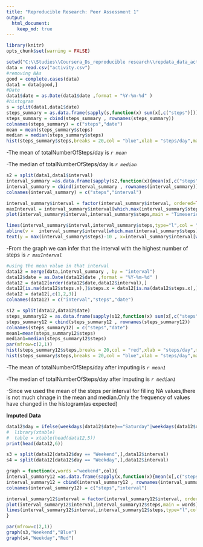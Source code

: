 ```yaml
---
title: "Reproducible Research: Peer Assessment 1"
output: 
  html_document:
    keep_md: true
---
```



```r
library(knitr)
opts_chunk$set(warning = FALSE)


```

```r
setwd("C:\\Studies\\Coursera_Ds_reproducible research\\repdata_data_activity")
data = read.csv("activity.csv")
#removing NAs
good = complete.cases(data)
data1 = data[good,]
#Date
data1$date = as.Date(data1$date ,format = "%Y-%m-%d" ) 
#histogram
s = split(data1,data1$date)
steps_summary = as.data.frame(sapply(s,function(x) sum(x[,c("steps")])))
steps_summary = cbind(steps_summary , rownames(steps_summary))
colnames(steps_summary) = c("steps","date")
mean = mean(steps_summary$steps)
median = median(steps_summary$steps)
hist(steps_summary$steps,breaks = 20,col = "blue",xlab = "steps/day",main = "histogram of steps/day")


```

-The mean of totalNumberOfSteps/day is _`r mean`_

-The median of totalNumberOfSteps/day is _`r median`_



```r
s2 = split(data1,data1$interval)
interval_summary =as.data.frame(sapply(s2,function(x){mean(x[,c("steps")])}))
interval_summary = cbind(interval_summary , rownames(interval_summary))
colnames(interval_summary) = c("steps","interval")

interval_summary$interval = factor(interval_summary$interval, ordered=TRUE ,levels = as.character(sort(as.numeric(levels(interval_summary$interval)))))
maxInterval = interval_summary$interval[which.max(interval_summary$steps)]
plot(interval_summary$interval,interval_summary$steps,main = "Timeseries plot ",xlab = "interval",ylab ="steps")

lines(interval_summary$interval,interval_summary$steps,type="l",col = "Blue")
abline(v =  interval_summary$interval[which.max(interval_summary$steps)],col ="red")
text(y = max(interval_summary$steps)-10 , x=interval_summary$interval[which.max(interval_summary$steps)] ,"interval with max steps",col = "green" )

```



-From the graph we can infer that the interval with the highest number of steps is _`r maxInterval`_
 

```r

#using the mean value in that interval
data12 = merge(data,interval_summary , by = "interval")
data12$date = as.Date(data12$date ,format = "%Y-%m-%d" ) 
data12 = data12[order(data12$date,data12$interval),]
data12[is.na(data12$steps.x),]$steps.x = data12[is.na(data12$steps.x),]$steps.y
data12 = data12[,c(1,2,3)]
colnames(data12) = c("interval","steps","date")

```

```r
s12 = split(data12,data12$date)
steps_summary12 = as.data.frame(sapply(s12,function(x) sum(x[,c("steps")])))
steps_summary12 = cbind(steps_summary12 , rownames(steps_summary12))
colnames(steps_summary12) = c("steps","date")
mean1=mean(steps_summary12$steps)
median1=median(steps_summary12$steps)
par(mfrow=c(2,1))
hist(steps_summary12$steps,breaks = 20,col = "red",xlab = "steps/day",main = "After Imputing")
hist(steps_summary$steps,breaks = 20,col = "blue",xlab = "steps/day",main = "Before Imputing")


```



-The mean of totalNumberOfSteps/day after imputing is _`r mean1`_

-The median of totalNumberOfSteps/day after imputing is _`r median1`_

-Since we used the mean of the steps per interval for filling NA values,there is not much chnage in the mean and median.Only the frequency of values have changed in the histogram(as expected)





__Imputed Data__

```r

data12$day = ifelse(weekdays(data12$date)=="Saturday"|weekdays(data12$date)=="Sunday" ,"Weekend","Weekday")
#  library(xtable)
#  table = xtable(head(data12,5))
print(head(data12,6))

```


```r
s3 = split(data12[data12$day == "Weekend",],data12$interval)
s4 = split(data12[data12$day == "Weekday",],data12$interval)

graph = function(x,words ="weekend",col){
interval_summary12 =as.data.frame(sapply(x,function(x){mean(x[,c("steps")])}))
interval_summary12 = cbind(interval_summary12 , rownames(interval_summary12))
colnames(interval_summary12) = c("steps","interval")

interval_summary12$interval = factor(interval_summary12$interval, ordered=TRUE ,levels = as.character(sort(as.numeric(levels(interval_summary12$interval)))))
plot(interval_summary12$interval,interval_summary12$steps,main = words)
lines(interval_summary12$interval,interval_summary12$steps,type="l",col = col,xlab = "interval","steps")
}

par(mfrow=c(2,1))
graph(s3,"Weekend","Blue")
graph(s4,"Weekday","Red")


```
